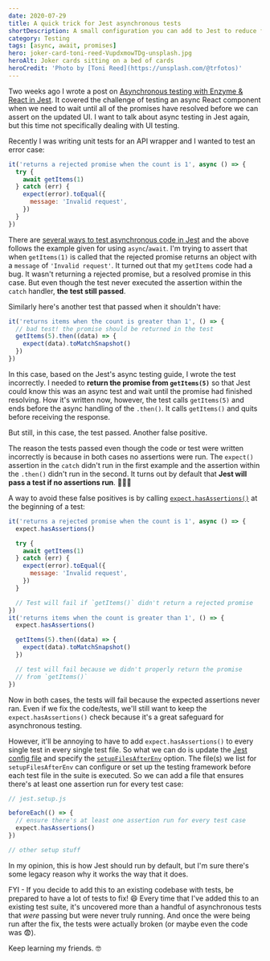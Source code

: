 ```yaml
---
date: 2020-07-29
title: A quick trick for Jest asynchronous tests
shortDescription: A small configuration you can add to Jest to reduce false positives for async tests
category: Testing
tags: [async, await, promises]
hero: joker-card-toni-reed-VupdxmowTDg-unsplash.jpg
heroAlt: Joker cards sitting on a bed of cards
heroCredit: 'Photo by [Toni Reed](https://unsplash.com/@trfotos)'
---
```


Two weeks ago I wrote a post on [Asynchronous testing with Enzyme & React in Jest](/blog/asynchronous-testing-with-enzyme-react-jest/). It covered the challenge of testing an async React component when we need to wait until all of the promises have resolved before we can assert on the updated UI. I want to talk about async testing in Jest again, but this time not specifically dealing with UI testing.

Recently I was writing unit tests for an API wrapper and I wanted to test an error case:

```js
it('returns a rejected promise when the count is 1', async () => {
  try {
    await getItems(1)
  } catch (err) {
    expect(error).toEqual({
      message: 'Invalid request',
    })
  }
})
```

There are [several ways to test asynchronous code in Jest](https://jestjs.io/docs/en/asynchronous) and the above follows the example given for using `async`/`await`. I'm trying to assert that when `getItems(1)` is called that the rejected promise returns an object with a `message` of `'Invalid request'`. It turned out that my `getItems` code had a bug. It wasn't returning a rejected promise, but a resolved promise in this case. But even though the test never executed the assertion within the `catch` handler, **the test still passed**.

Similarly here's another test that passed when it shouldn't have:

```js
it('returns items when the count is greater than 1', () => {
  // bad test! the promise should be returned in the test
  getItems(5).then((data) => {
    expect(data).toMatchSnapshot()
  })
})
```

In this case, based on the Jest's async testing guide, I wrote the test incorrectly. I needed to **return the promise from `getItems(5)`** so that Jest could know this was an async test and wait until the promise had finished resolving. How it's written now, however, the test calls `getItems(5)` and ends before the async handling of the `.then()`. It calls `getItems()` and quits before receiving the response.

But still, in this case, the test passed. Another false positive.

The reason the tests passed even though the code or test were written incorrectly is because in both cases no assertions were run. The `expect()` assertion in the `catch` didn't run in the first example and the assertion within the `.then()` didn't run in the second. It turns out by default that **Jest will pass a test if no assertions run**. 🤦🏾‍♂️

A way to avoid these false positives is by calling [`expect.hasAssertions()`](https://jestjs.io/docs/en/expect#expecthasassertions) at the beginning of a test:

```js
it('returns a rejected promise when the count is 1', async () => {
  expect.hasAssertions()

  try {
    await getItems(1)
  } catch (err) {
    expect(error).toEqual({
      message: 'Invalid request',
    })
  }

  // Test will fail if `getItems()` didn't return a rejected promise
})
it('returns items when the count is greater than 1', () => {
  expect.hasAssertions()

  getItems(5).then((data) => {
    expect(data).toMatchSnapshot()
  })

  // test will fail because we didn't properly return the promise
  // from `getItems()`
})
```

Now in both cases, the tests will fail because the expected assertions never ran. Even if we fix the code/tests, we'll still want to keep the `expect.hasAssertions()` check because it's a great safeguard for asynchronous testing.

However, it'll be annoying to have to add `expect.hasAssertions()` to every single test in every single test file. So what we can do is update the [Jest config file](https://jestjs.io/docs/en/configuration) and specify the [`setupFilesAfterEnv`](https://jestjs.io/docs/en/configuration#setupfilesafterenv-array) option. The file(s) we list for `setupFilesAfterEnv` can configure or set up the testing framework before each test file in the suite is executed. So we can add a file that ensures there's at least one assertion run for every test case:

```js
// jest.setup.js

beforeEach(() => {
  // ensure there's at least one assertion run for every test case
  expect.hasAssertions()
})

// other setup stuff
```

In my opinion, this is how Jest should run by default, but I'm sure there's some legacy reason why it works the way that it does.

FYI - If you decide to add this to an existing codebase with tests, be prepared to have a lot of tests to fix! 😄 Every time that I've added this to an existing test suite, it's uncovered more than a handful of asynchronous tests that _were_ passing but were never truly running. And once the were being run after the fix, the tests were actually broken (or maybe even the code was 😨).

Keep learning my friends. 🤓
